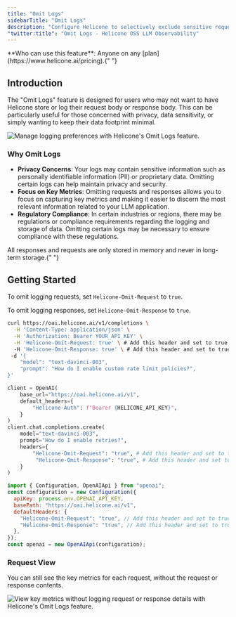 ```yaml
---
title: "Omit Logs"
sidebarTitle: "Omit Logs"
description: "Configure Helicone to selectively exclude sensitive request and response data from your LLM application logs for privacy and compliance needs."
"twitter:title": "Omit Logs - Helicone OSS LLM Observability"
---
```



<Info>
  **Who can use this feature**: Anyone on any
  [plan](https://www.helicone.ai/pricing).{" "}
</Info>

## Introduction

The "Omit Logs" feature is designed for users who may not want to have Helicone store or log their request body or response body. This can be particularly useful for those concerned with privacy, data sensitivity, or simply wanting to keep their data footprint minimal.

<Frame caption="Omit requests, responses or both in your logs. ">
  <img
    src="/images/omit-logs/example-omit-logs.png"
    alt="Manage logging preferences with Helicone's Omit Logs feature."
  />
</Frame>

### Why Omit Logs

- **Privacy Concerns**: Your logs may contain sensitive information such as personally identifiable information (PII) or proprietary data. Omitting certain logs can help maintain privacy and security.
- **Focus on Key Metrics**: Omitting requests and responses allows you to focus on capturing key metrics and making it easier to discern the most relevant information related to your LLM application.
- **Regulatory Compliance**: In certain industries or regions, there may be regulations or compliance requirements regarding the logging and storage of data. Omitting certain logs may be necessary to ensure compliance with these regulations.

<Check>
  All responses and requests are only stored in memory and never in long-term
  storage.{" "}
</Check>

## Getting Started

To omit logging requests, set `Helicone-Omit-Request` to `true`.

To omit logging responses, set `Helicone-Omit-Response` to `true`.

<CodeGroup>

```bash Curl
curl https://oai.helicone.ai/v1/completions \
  -H 'Content-Type: application/json' \
  -H 'Authorization: Bearer YOUR_API_KEY' \
  -H 'Helicone-Omit-Request: true' \ # Add this header and set to true
  -H 'Helicone-Omit-Response: true' \ # Add this header and set to true
 -d '{
    "model": "text-davinci-003",
    "prompt": "How do I enable custom rate limit policies?",
}'
```

```python Python
client = OpenAI(
    base_url="https://oai.helicone.ai/v1",
    default_headers={
        "Helicone-Auth": f"Bearer {HELICONE_API_KEY}",
    }
)
client.chat.completions.create(
    model="text-davinci-003",
    prompt="How do I enable retries?",
    headers={
        "Helicone-Omit-Request": "true", # Add this header and set to true
         "Helicone-Omit-Response": "true", # Add this header and set to true
    }
)
```

```js Node
import { Configuration, OpenAIApi } from "openai";
const configuration = new Configuration({
  apiKey: process.env.OPENAI_API_KEY,
  basePath: "https://oai.helicone.ai/v1",
  defaultHeaders: {
    "Helicone-Omit-Request": "true", // Add this header and set to true
    "Helicone-Omit-Response": "true", // Add this header and set to true
  },
});
const openai = new OpenAIApi(configuration);
```

</CodeGroup>

### Request View

You can still see the key metrics for each request, without the request or response contents.

<Frame caption="Focus on capturing key metrics and ignore the noise of the request and response. ">
  <img
    src="/images/omit-logs/example-omit-logs-key-metrics.png"
    alt="View key metrics without logging request or response details with Helicone's Omit Logs feature."
  />
</Frame>

<QuestionsSection />
